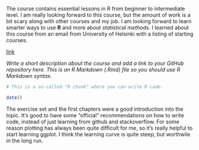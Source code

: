 The course contains essential lessons in R from beginner to intermediate level.
I am really looking forward to this course, but the amount of work is a bit scary along with other courses and my job.
I am looking forward to learn smarter ways to use **R** and more about *statistical methods*.
I learned about this course from an email from University of Helsinki with a listing of starting courses.

[link](https://github.com/Joonasko/IODS-project.git)

*Write a short description about the course and add a link to your GitHub repository here. This is an R Markdown (.Rmd) file so you should use R Markdown syntax.*

```r
# This is a so-called "R chunk" where you can write R code.

date()

```

The exercise set and the first chapters were a good introduction into the topic.
It's good to have some "official" recommendations on how to write code, instead of just learning from github and stackoverflow.
For some reason plotting has always been quite difficult for me, so it's really helpful to start learning ggplot.
I think the learning curve is quite steep, but worthwile in the long run.
